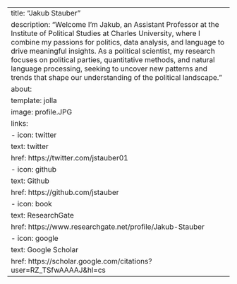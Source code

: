 ---
title: "Jakub Stauber"
description: "Welcome I'm Jakub, an Assistant Professor at the Institute of Political Studies at Charles University, where I combine my passions for politics, data analysis, and language to drive meaningful insights. As a political scientist, my research focuses on political parties, quantitative methods, and natural language processing, seeking to uncover new patterns and trends that shape our understanding of the political landscape. "
about:
  template: jolla 
  image: profile.JPG
  links:
    - icon: twitter
      text: twitter
      href: https://twitter.com/jstauber01
    - icon: github
      text: Github
      href: https://github.com/jstauber
    - icon: book
      text: ResearchGate
      href: https://www.researchgate.net/profile/Jakub-Stauber
    - icon: google
      text: Google Scholar
      href: https://scholar.google.com/citations?user=RZ_TSfwAAAAJ&hl=cs
---